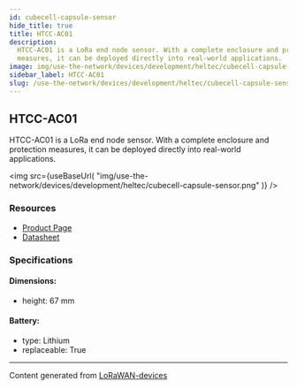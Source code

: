 ```yaml
---
id: cubecell-capsule-sensor
hide_title: true
title: HTCC-AC01
description:
  HTCC-AC01 is a LoRa end node sensor. With a complete enclosure and protection
  measures, it can be deployed directly into real-world applications.
image: img/use-the-network/devices/development/heltec/cubecell-capsule-sensor.png
sidebar_label: HTCC-AC01
slug: /use-the-network/devices/development/heltec/cubecell-capsule-sensor
---
```



## HTCC-AC01

HTCC-AC01 is a LoRa end node sensor. With a complete enclosure and protection
measures, it can be deployed directly into real-world applications.

<img
  src={useBaseUrl(
    "img/use-the-network/devices/development/heltec/cubecell-capsule-sensor.png"
  )}
/>

### Resources

- [Product Page](https://heltec.org/project/htcc-ac01/)
- [Datasheet](https://heltec.org/project/htcc-ac01/#1552557147424-7f1ec-5c652144-e1d6f499-ec3b)

### Specifications

#### Dimensions:

- height: 67 mm

#### Battery:

- type: Lithium
- replaceable: True

---

Content generated from
[LoRaWAN-devices](https://github.com/TheThingsNetwork/lorawan-devices)
